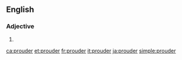 ==English==

===Adjective===
{{head|en|adjective comparative form}}

# {{en-comparative of|proud}}

[[ca:prouder]]
[[et:prouder]]
[[fr:prouder]]
[[it:prouder]]
[[ja:prouder]]
[[simple:prouder]]